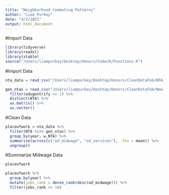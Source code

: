 ```yaml
---
title: "Neighborhood Commuting Patterns"
author: "Liam Purkey"
date: "4/2/2021"
output: html_document
---
```


#Import Data

```r
library(tidyverse)
library(readxl)
library(xtable)
source("/Users/liampurkey/Desktop/Honors/Code/R/Functions.R")
```

#Import Data 

```r
nta_data = read_csv("/Users/liampurkey/Desktop/Honors/CleanDataFeb/NTA_OD.csv")
```

```r
gen_ntas = read_csv("/Users/liampurkey/Desktop/Honors/CleanDataFeb/New York/nyc_panel.csv") %>%
  filter(edugentrify == 1) %>%
  distinct(NTA) %>%
  as.matrix() %>%
  as.vector()
```

#Clean Data

```r
placeofwork = nta_data %>%
  filter(NTA %in% gen_ntas) %>%
  group_by(year, w_NTA) %>%
  summarize(across(c("od_midwage", "od_services"), .fns = mean)) %>%
  ungroup()
```

#Summarize Midwage Data

```r
placeofwork
```

```r
placeofwork %>%
  group_by(year) %>%
  mutate(jobs_rank = dense_rank(desc(od_midwage))) %>%
  filter(jobs_rank <= 10)
```

